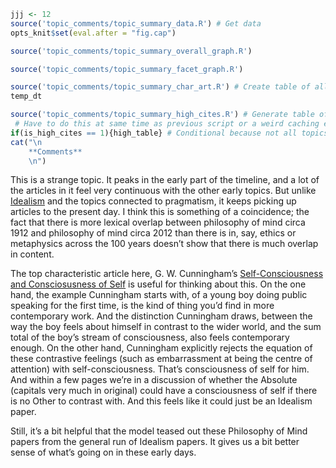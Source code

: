 ```r
jjj <- 12
source('topic_comments/topic_summary_data.R') # Get data
opts_knit$set(eval.after = "fig.cap")
```

```r
source('topic_comments/topic_summary_overall_graph.R')
```

```r
source('topic_comments/topic_summary_facet_graph.R')
```

```r
source('topic_comments/topic_summary_char_art.R') # Create table of all articles in topic
temp_dt
```

```r
source('topic_comments/topic_summary_high_cites.R') # Generate table of highly cited articles. 
 # Have to do this at same time as previous script or a weird caching error occurs.
if(is_high_cites == 1){high_table} # Conditional because not all topics have high cites
cat("\n
	**Comments**
	\n")
```

This is a strange topic. It peaks in the early part of the timeline, and a lot of the articles in it feel very continuous with the other early topics. But unlike [Idealism](#topic02) and the topics connected to pragmatism, it keeps picking up articles to the present day. I think this is something of a coincidence; the fact that there is more lexical overlap between philosophy of mind circa 1912 and philosophy of mind circa 2012 than there is in, say, ethics or metaphysics across the 100 years doesn't show that there is much overlap in content.

The top characteristic article here, G. W. Cunningham's [Self-Consciousness and Consciosusness of Self](https://philpapers.org/rec/CUNSAC) is useful for thinking about this. On the one hand, the example Cunningham starts with, of a young boy doing public speaking for the first time, is the kind of thing you'd find in more contemporary work. And the distinction Cunningham draws, between the way the boy feels about himself in contrast to the wider world, and the sum total of the boy's stream of consciousness, also feels contemporary enough. On the other hand, Cunningham explicitly rejects the equation of these contrastive feelings (such as embarrassment at being the centre of attention) with self-consciousness. That's consciousness of self for him. And within a few pages we're in a discussion of whether the Absolute (capitals very much in original) could have a consciousness of self if there is no Other to contrast with. And this feels like it could just be an Idealism paper.

Still, it's a bit helpful that the model teased out these Philosophy of Mind papers from the general run of Idealism papers. It gives us a bit better sense of what's going on in these early days.
